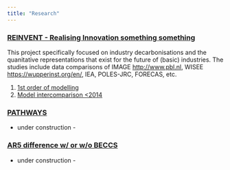 ```yaml
---
title: "Research"
---
```




### [REINVENT - Realising Innovation something something](http://www.reinvent-project.eu)
This project specifically focused on industry decarbonisations and the quanitative representations that exist for the future of (basic) industries. The studies include data comparisons of IMAGE <http://www.pbl.nl>, WISEE <https://wupperinst.org/en/>, IEA, POLES-JRC, FORECAS, etc.


1. [1st order of modelling](industr.html) 
2. [Model intercomparison <2014](mip_industry.html)


### [PATHWAYS](http://www.pathways-project.eu)

- under construction -

### [AR5 difference w/ or w/o BECCS]()

- under construction -
